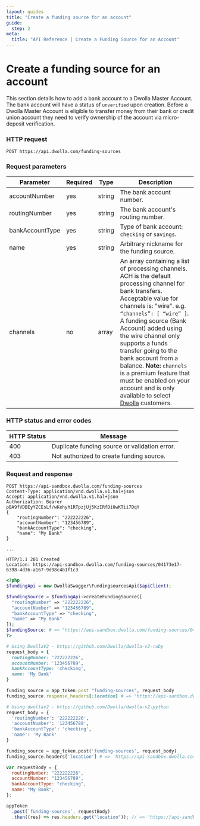 ```yaml
---
layout: guides
title: "Create a funding source for an account"
guide:
  step: 2
meta:
  title: "API Reference | Create a Funding Source for an Account"
---
```



# Create a funding source for an account

This section details how to add a bank account to a Dwolla Master Account. The bank account will have a status of `unverified` upon creation. Before a Dwolla Master Account is eligible to transfer money from their bank or credit union account they need to verify ownership of the account via micro-deposit verification.

<InlineCTA
  icon={guideIcon}
  text="For more information on micro-deposit verification, reference our step by step guide."
  href="/guides/micro-deposit-verification"
/>

### HTTP request

`POST https://api.dwolla.com/funding-sources`

### Request parameters

| Parameter       | Required | Type   | Description                                                                                                                                                                                                                                                                                                                                                                                                                                                                                     |
| --------------- | -------- | ------ | ----------------------------------------------------------------------------------------------------------------------------------------------------------------------------------------------------------------------------------------------------------------------------------------------------------------------------------------------------------------------------------------------------------------------------------------------------------------------------------------------- |
| accountNumber   | yes      | string | The bank account number.                                                                                                                                                                                                                                                                                                                                                                                                                                                                        |
| routingNumber   | yes      | string | The bank account's routing number.                                                                                                                                                                                                                                                                                                                                                                                                                                                              |
| bankAccountType | yes      | string | Type of bank account: `checking` or `savings`.                                                                                                                                                                                                                                                                                                                                                                                                                                                  |
| name            | yes      | string | Arbitrary nickname for the funding source.                                                                                                                                                                                                                                                                                                                                                                                                                                                      |
| channels        | no       | array  | An array containing a list of processing channels. ACH is the default processing channel for bank transfers. Acceptable value for channels is: "wire". e.g. `“channels”: [ “wire” ]`. A funding source (Bank Account) added using the wire channel only supports a funds transfer going to the bank account from a balance. **Note:** `channels` is a premium feature that must be enabled on your account and is only available to select [Dwolla](https://www.dwolla.com/platform) customers. |

### HTTP status and error codes

| HTTP Status | Message                                       |
| ----------- | --------------------------------------------- |
| 400         | Duplicate funding source or validation error. |
| 403         | Not authorized to create funding source.      |

### Request and response

```raw
POST https://api-sandbox.dwolla.com/funding-sources
Content-Type: application/vnd.dwolla.v1.hal+json
Accept: application/vnd.dwolla.v1.hal+json
Authorization: Bearer pBA9fVDBEyYZCEsLf/wKehyh1RTpzjUj5KzIRfDi0wKTii7DqY
{
    "routingNumber": "222222226",
    "accountNumber": "123456789",
    "bankAccountType": "checking",
    "name": "My Bank"
}

...

HTTP/1.1 201 Created
Location: https://api-sandbox.dwolla.com/funding-sources/04173e17-6398-4d36-a167-9d98c4b1f1c3
```

```php
<?php
$fundingApi = new DwollaSwagger\FundingsourcesApi($apiClient);

$fundingSource = $fundingApi->createFundingSource([
  "routingNumber" => "222222226",
  "accountNumber" => "123456789",
  "bankAccountType" => "checking",
  "name" => "My Bank"
]);
$fundingSource; # => "https://api-sandbox.dwolla.com/funding-sources/04173e17-6398-4d36-a167-9d98c4b1f1c3"
?>
```

```ruby
# Using DwollaV2 - https://github.com/Dwolla/dwolla-v2-ruby
request_body = {
  routingNumber: '222222226',
  accountNumber: '123456789',
  bankAccountType: 'checking',
  name: 'My Bank'
}

funding_source = app_token.post "funding-sources", request_body
funding_source.response_headers[:location] # => "https://api-sandbox.dwolla.com/funding-sources/04173e17-6398-4d36-a167-9d98c4b1f1c3"
```

```python
# Using dwollav2 - https://github.com/Dwolla/dwolla-v2-python
request_body = {
  'routingNumber': '222222226',
  'accountNumber': '123456789',
  'bankAccountType': 'checking',
  'name': 'My Bank'
}

funding_source = app_token.post('funding-sources', request_body)
funding_source.headers['location'] # => 'https://api-sandbox.dwolla.com/funding-sources/04173e17-6398-4d36-a167-9d98c4b1f1c3'
```

```javascript
var requestBody = {
  routingNumber: "222222226",
  accountNumber: "123456789",
  bankAccountType: "checking",
  name: "My Bank",
};

appToken
  .post(`funding-sources`, requestBody)
  .then((res) => res.headers.get("location")); // => 'https://api-sandbox.dwolla.com/funding-sources/04173e17-6398-4d36-a167-9d98c4b1f1c3'
```
